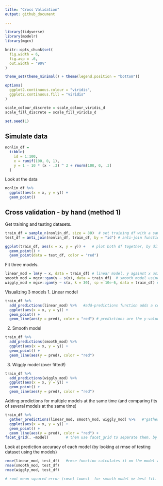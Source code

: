 ```yaml
---
title: "Cross Validation"
output: github_document
    
---
```


```r
library(tidyverse)
library(modelr)
library(mgcv)

knitr::opts_chunk$set(
  fig.width = 6,
  fig.asp = .6,
  out.width = "90%"
)

theme_set(theme_minimal() + theme(legend.position = "bottom"))

options(
  ggplot2.continuous.colour = "viridis",
  ggplot2.continuous.fill = "viridis"
)

scale_colour_discrete = scale_colour_viridis_d
scale_fill_discrete = scale_fill_viridis_d

set.seed(1)
```

## Simulate data

```r
nonlin_df = 
  tibble(
    id = 1:100,
    x = runif(100, 0, 1),
    y = 1 - 10 * (x - .3) ^ 2 + rnorm(100, 0, .3)
  )
```

Look at the data

```r
nonlin_df %>% 
  ggplot(aes(x = x, y = y)) + 
  geom_point()
```

## Cross validation - by hand (method 1)

Get training and testing datasets.

```r
train_df = sample_n(nonlin_df, size = 80)  # set training df with a sample of n = 80.
test_df = anti_join(nonlin_df, train_df, by = "id") # anti-join function takes the remaining 20 rows and puts them in test_df, anti-join items in nonlin_df and not in train_df, by id column.

ggplot(train_df, aes(x = x, y = y)) +   # plot both df together, by different colors.
  geom_point() + 
  geom_point(data = test_df, color = "red")
```

Fit three models.

```r
linear_mod = lm(y ~ x, data = train_df) # linear model, y against x using training_df.
smooth_mod = mgcv::gam(y ~ s(x), data = train_df)  # smooth model using mgcv package (function = gam:generalized additive model), y~s(x) means y is a smooth function of x.
wiggly_mod = mgcv::gam(y ~ s(x, k = 30), sp = 10e-6, data = train_df) # k and sp are parameters that specify smoothness, 10e_6 will tell to make smoothness close to zero!
```

Visualizing 3 models
1. Linear model

```r
train_df %>% 
  add_predictions(linear_mod) %>%   #add-predictions function adds a column of fitted values to the linear_model.
  ggplot(aes(x = x, y = y)) +
  geom_point() + 
  geom_line(aes(y = pred), color = "red") # predictions are the y-values
```

2. Smooth model

```r
train_df %>% 
  add_predictions(smooth_mod) %>%   
  ggplot(aes(x = x, y = y)) +
  geom_point() + 
  geom_line(aes(y = pred), color = "red") 
```

3. Wiggly model (over fitted!)

```r
train_df %>% 
  add_predictions(wiggly_mod) %>%   
  ggplot(aes(x = x, y = y)) +
  geom_point() + 
  geom_line(aes(y = pred), color = "red") 
```

Adding predictions for multiple models at the same time (and comparing fits of several models at the same time)

```r
train_df %>% 
  gather_predictions(linear_mod, smooth_mod, wiggly_mod) %>%   #"gather" is used. Models get stacked on top of each other.
  ggplot(aes(x = x, y = y)) +
  geom_point() + 
  geom_line(aes(y = pred), color = "red") +
facet_grid(. ~model)        # then use facet_grid to separate them, by model type on y-axis, "." for x-axis used as is.
```

Look at prediction accuracy of each model (by looking at rmse of testing dataset using the models)

```r
rmse(linear_mod, test_df)   #rmse function calculates it on the model and df given as input.
rmse(smooth_mod, test_df)
rmse(wiggly_mod, test_df)

# root mean squared error (rmse) lowest  for smooth model => best fit.
```


